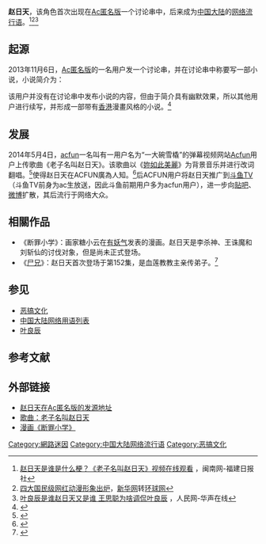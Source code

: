 {{fansite|time=2015-08-18T05:37:42+00:00}}
'''赵日天'''，该角色首次出现在[[Ac匿名版|Ac匿名版]]一个讨论串中，后来成为[[中国大陆|中国大陆]]的[[中国大陆网络用语列表|网络流行语]]。<ref>[http://www.mnw.cn/news/ent/xx/994081.html 赵日天是谁是什么梗？《老子名叫赵日天》视频在线观看] {{Wayback|url=http://www.mnw.cn/news/ent/xx/994081.html |date=20180403234728 }}，闽南网-福建日报社</ref><ref>[http://news.xinhuanet.com/info/2015-10/03/c_134681147.htm 四大国民级网红动漫形象出炉]，[[新华网|新华网]]转[[环球网|环球网]]</ref><ref>[http://legal.people.com.cn/n/2015/0929/c188502-27647904-2.html 叶良辰是谁赵日天又是谁 王思聪为啥调侃叶良辰] {{Wayback|url=http://legal.people.com.cn/n/2015/0929/c188502-27647904-2.html |date=20180403234821 }}，人民网-华声在线</ref>

==起源==
2013年11月6日，[[Ac匿名版|Ac匿名版]]的一名用户发一个讨论串，并在讨论串中称要写一部小说，小说简介为：
{{cquote|李杀神、王诛魔和刘斩仙三位少年做梦也没有想到会在狼牙区飞虎路私立断罪小学再度聚首，面对校园里号称屠遍三界的“魔神”，四年级的赵日天，他们能否力挽狂澜，再度改写被上天诅咒的命运呢？！
起点大神龙组氵狂少倾力打造，《狂霸天下之我最牛逼》，敬请期待！}}

该用户并没有在讨论串中发布小说的内容，但由于简介具有幽默效果，所以其他用户进行续写，并形成一部带有[[香港|香港]]漫畫风格的小说。<ref>{{Cite web |url=http://www.99danji.com/news/51153/ |title=赵日天是谁？赵日天是什么梗？ |access-date=2015-08-18 |archive-date=2017-04-30 |archive-url=https://web.archive.org/web/20170430103432/http://www.99danji.com/news/51153/ |dead-url=no }}</ref>

==发展==
2014年5月4日，[[acfun|acfun]]一名叫有一用户名为“一大碗雪橇”的弹幕视频网站[[Acfun|Acfun]]用户上传歌曲《老子名叫赵日天》。该歌曲以《[[妳如此美麗|妳如此美麗]]》为背景音乐并进行改词翻唱。<ref>{{Cite web |url=http://www.acfun.tv/v/ac1163766 |title=老子名叫赵日天 |access-date=2015-08-18 |archive-date=2015-08-20 |archive-url=https://web.archive.org/web/20150820074419/http://www.acfun.tv/v/ac1163766 |dead-url=no }}</ref>使得赵日天在ACFUN廣為人知。<ref>{{Cite web |url=http://www.9ht.com/xue/9836.html |title=赵日天是什么梗,赵日天是谁 |access-date=2015-08-18 |archive-date=2021-01-17 |archive-url=https://web.archive.org/web/20210117154818/http://www.9ht.com/xue/9836.html |dead-url=no }}</ref>后ACFUN用户将赵日天推广到[[斗鱼TV|斗鱼TV]]（斗鱼TV前身为ac生放送，因此斗鱼前期用户多为acfun用户），进一步向[[贴吧|贴吧]]、[[微博|微博]]扩散，其后流行于网络大众。

==相關作品==
*《断罪小学》：画家糖小云在[[有妖气|有妖气]]发表的漫画。赵日天是李杀神、王诛魔和刘斩仙的讨伐对象，但是尚未正式登场。
*《[[尸兄|尸兄]]》：赵日天首次登场于第152集，是血莲教教主亲传弟子。<ref>{{Cite web |url=http://ac.qq.com/ComicView/chapter/id/17114/cid/178 |title=漫画《尸兄》第152集（上） |access-date=2015-08-18 |archive-date=2016-03-05 |archive-url=https://web.archive.org/web/20160305181457/http://ac.qq.com/ComicView/chapter/id/17114/cid/178 |dead-url=no }}</ref>

==参见==
*[[恶搞文化|恶搞文化]]
*[[中国大陆网络用语列表|中国大陆网络用语列表]]
*[[叶良辰|叶良辰]]

==参考文献==
{{reflist}}

==外部链接==
*[http://hacfun.tv/t/1738904 赵日天在Ac匿名版的发源地址] {{Wayback|url=http://hacfun.tv/t/1738904 |date=20150721212104 }}
*[https://web.archive.org/web/20150820074419/http://www.acfun.tv/v/ac1163766 歌曲：老子名叫赵日天]
*[http://www.u17.com/comic/77888.html 漫画《断罪小学》] {{Wayback|url=http://www.u17.com/comic/77888.html |date=20200127113121 }}

[[Category:網路迷因|Category:網路迷因]]
[[Category:中国大陆网络流行语|Category:中国大陆网络流行语]]
[[Category:恶搞文化|Category:恶搞文化]]